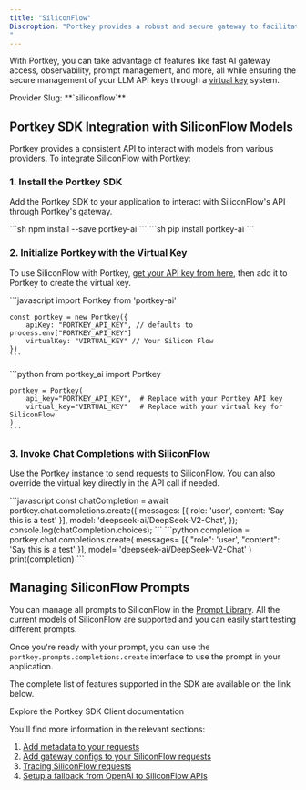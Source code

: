 ```yaml
---
title: "SiliconFlow"
Discroption: "Portkey provides a robust and secure gateway to facilitate the integration of various Large Language Models (LLMs) into your applications, including [SiliconFlow](https://siliconflow.cn/).
"
---
```


With Portkey, you can take advantage of features like fast AI gateway access, observability, prompt management, and more, all while ensuring the secure management of your LLM API keys through a [virtual key](/product/ai-gateway/virtual-keys) system.

<Note>
Provider Slug: **`siliconflow`**
</Note>

## Portkey SDK Integration with SiliconFlow Models

Portkey provides a consistent API to interact with models from various providers. To integrate SiliconFlow with Portkey:

### 1. Install the Portkey SDK

Add the Portkey SDK to your application to interact with SiliconFlow's API through Portkey's gateway.

<Tabs>
  <Tab title="NodeJS">
    ```sh
    npm install --save portkey-ai
    ```
  </Tab>
  <Tab title="Python">
    ```sh
    pip install portkey-ai
    ```
  </Tab>
</Tabs>

### 2. Initialize Portkey with the Virtual Key

To use SiliconFlow with Portkey, [get your API key from here](https://siliconflow.cn/), then add it to Portkey to create the virtual key.

<Tabs>
  <Tab title="NodeJS SDK">
    ```javascript
    import Portkey from 'portkey-ai'

    const portkey = new Portkey({
        apiKey: "PORTKEY_API_KEY", // defaults to process.env["PORTKEY_API_KEY"]
        virtualKey: "VIRTUAL_KEY" // Your Silicon Flow
    })
    ```
  </Tab>
  <Tab title="Python SDK">
    ```python
    from portkey_ai import Portkey

    portkey = Portkey(
        api_key="PORTKEY_API_KEY",  # Replace with your Portkey API key
        virtual_key="VIRTUAL_KEY"   # Replace with your virtual key for SiliconFlow
    )
    ```
  </Tab>
</Tabs>

### 3. Invoke Chat Completions with SiliconFlow

Use the Portkey instance to send requests to SiliconFlow. You can also override the virtual key directly in the API call if needed.

<Tabs>
  <Tab title="NodeJS SDK">
    ```javascript
    const chatCompletion = await portkey.chat.completions.create({
        messages: [{ role: 'user', content: 'Say this is a test' }],
        model: 'deepseek-ai/DeepSeek-V2-Chat',
    });
    console.log(chatCompletion.choices);
    ```
  </Tab>
  <Tab title="Python SDK">
    ```python
    completion = portkey.chat.completions.create(
        messages= [{ "role": 'user', "content": 'Say this is a test' }],
        model= 'deepseek-ai/DeepSeek-V2-Chat'
    )
    print(completion)
    ```
  </Tab>
</Tabs>

## Managing SiliconFlow Prompts

You can manage all prompts to SiliconFlow in the [Prompt Library](/product/prompt-library). All the current models of SiliconFlow are supported and you can easily start testing different prompts.

Once you're ready with your prompt, you can use the `portkey.prompts.completions.create` interface to use the prompt in your application.

The complete list of features supported in the SDK are available on the link below.

<Card title="SDK Reference" icon="code" href="/api-reference/portkey-sdk-client">
  Explore the Portkey SDK Client documentation
</Card>

You'll find more information in the relevant sections:

1. [Add metadata to your requests](/product/observability/metadata)
2. [Add gateway configs to your SiliconFlow requests](/product/ai-gateway/configs)
3. [Tracing SiliconFlow requests](/product/observability/traces)
4. [Setup a fallback from OpenAI to SiliconFlow APIs](/product/ai-gateway/fallbacks)
